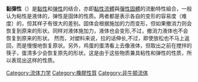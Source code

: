 {{NoteTA|G1=物理學}}
'''黏彈性'''（{{lang-en|Viscoelasticity}}）是[[黏性|黏性]]和[[弹性_(物理学)|弹性]]的结合，亦即[[黏性流體|黏性流體]]與[[彈性固體|彈性固體]]的流動特性組合，一般认为粘性是液体的，弹性是固体的性质。两者都是表示各自的变形的容易度（难度）的，但其样子有很大的差别。固体会根据施加的力而变形，但如果撤消力则会恢复到原来的形状。同样对液体施加力，液体也会变形,不过，撤消力液体也不会恢复到原来的形状。
然而，对塑料来说，拉的话伸长,不过，即使放松也不马上返回，而是慢慢地恢复原状。另外，鸡蛋的蛋清看上去像液体，但取出之前在搅拌的筷子，蛋清多少会恢复原先的形状。这是由于这些物质兼具粘性和弹性的性质，所以表现出这样的性质。
{{Authority control}}
{{physics-stub}}
{{DEFAULTSORT:Z}}
{{连续介质力学}}
[[Category:流体力学|Category:流体力学]]
[[Category:橡膠性質|Category:橡膠性質]]
[[Category:非牛顿流体|Category:非牛顿流体]]